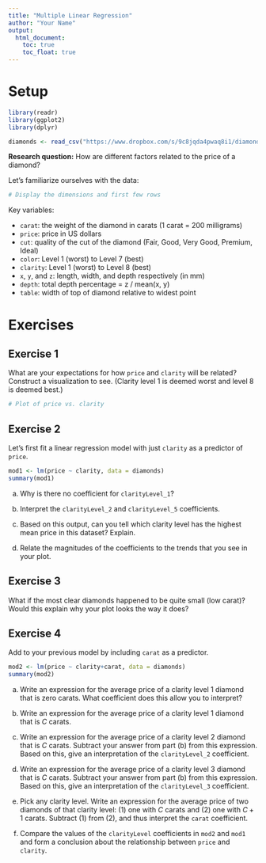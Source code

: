 ```yaml
---
title: "Multiple Linear Regression"
author: "Your Name"
output: 
  html_document:
    toc: true
    toc_float: true
---
```


# Setup

```r
library(readr)
library(ggplot2)
library(dplyr)

diamonds <- read_csv("https://www.dropbox.com/s/9c8jqda4pwaq8i1/diamonds.csv?dl=1")
```

**Research question:** How are different factors related to the price of a diamond?

Let's familiarize ourselves with the data:

```r
# Display the dimensions and first few rows
```

Key variables:

- `carat`: the weight of the diamond in carats (1 carat = 200 milligrams)
- `price`: price in US dollars
- `cut`: quality of the cut of the diamond (Fair, Good, Very Good, Premium, Ideal)
- `color`: Level 1 (worst) to Level 7 (best)
- `clarity`: Level 1 (worst) to Level 8 (best)
- `x`, `y`, and `z`: length, width, and depth respectively (in mm)
- `depth`: total depth percentage = z / mean(x, y)
- `table`: width of top of diamond relative to widest point


# Exercises

## Exercise 1

What are your expectations for how `price` and `clarity` will be related? Construct a visualization to see. (Clarity level 1 is deemed worst and level 8 is deemed best.)

```r
# Plot of price vs. clarity
```






## Exercise 2

Let's first fit a linear regression model with just `clarity` as a predictor of `price`.

```r
mod1 <- lm(price ~ clarity, data = diamonds)
summary(mod1)
```

a. Why is there no coefficient for `clarityLevel_1`?

b. Interpret the `clarityLevel_2` and `clarityLevel_5` coefficients.

c. Based on this output, can you tell which clarity level has the highest mean price in this dataset? Explain.

d. Relate the magnitudes of the coefficients to the trends that you see in your plot.






## Exercise 3

What if the most clear diamonds happened to be quite small (low carat)? Would this explain why your plot looks the way it does?







## Exercise 4

Add to your previous model by including `carat` as a predictor.

```r
mod2 <- lm(price ~ clarity+carat, data = diamonds)
summary(mod2)
```

a. Write an expression for the average price of a clarity level 1 diamond that is zero carats. What coefficient does this allow you to interpret?

b. Write an expression for the average price of a clarity level 1 diamond that is $C$ carats.

c. Write an expression for the average price of a clarity level 2 diamond that is $C$ carats. Subtract your answer from part (b) from this expression. Based on this, give an interpretation of the `clarityLevel_2` coefficient.

d. Write an expression for the average price of a clarity level 3 diamond that is $C$ carats. Subtract your answer from part (b) from this expression. Based on this, give an interpretation of the `clarityLevel_3` coefficient.

e. Pick any clarity level. Write an expression for the average price of two diamonds of that clarity level: (1) one with $C$ carats and (2) one with $C+1$ carats. Subtract (1) from (2), and thus interpret the `carat` coefficient.

f. Compare the values of the `clarityLevel` coefficients in `mod2` and `mod1` and form a conclusion about the relationship between `price` and `clarity`.






